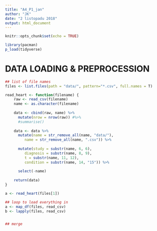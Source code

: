 ```yaml
---
title: "A4_P1_jan"
author: "JK"
date: "2 listopadu 2018"
output: html_document
---
```


```r
knitr::opts_chunk$set(echo = TRUE)

library(pacman)
p_load(tidyverse)
```

# DATA LOADING & PREPROCESSION

```r
## list of file names
files <- list.files(path = "data/", pattern="*.csv", full.names = T)
```

```r
read_heart <- function(filename) {
    raw <- read_csv(filename)
    name <- as.character(filename)
    
    data <- cbind(raw, name) %>%
      mutate(nrow = nrow(raw)) #%>%
      #summarise()
    
    data <- data %>%
      mutate(name = str_remove_all(name, "data/"),
         name = str_remove_all(name, ".csv")) %>%
      
      mutate(study = substr(name, 6, 6),
         diagnosis = substr(name, 8, 9),
         t = substr(name, 11, 12),
         condition = substr(name, 14, "15")) %>%
      
      select(-name)
    
    return(data)
}

a <- read_heart(files[1])
```

```r
## loop to load everything in
a <- map_df(files, read_csv)
b <- lapply(files, read_csv)


## merge
```

